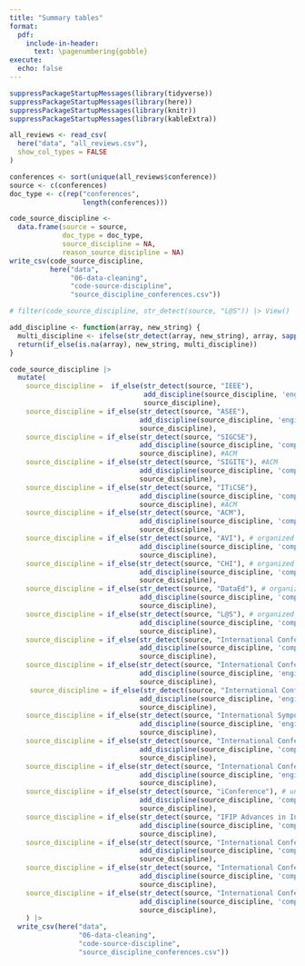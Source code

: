 ```yaml
---
title: "Summary tables"
format: 
  pdf:
    include-in-header: 
      text: \pagenumbering{gobble}
execute:
  echo: false
---
```


```r
suppressPackageStartupMessages(library(tidyverse))
suppressPackageStartupMessages(library(here))
suppressPackageStartupMessages(library(knitr))
suppressPackageStartupMessages(library(kableExtra))
```

```r
all_reviews <- read_csv(
  here("data", "all_reviews.csv"), 
  show_col_types = FALSE
)
```

```r
conferences <- sort(unique(all_reviews$conference))
source <- c(conferences)
doc_type <- c(rep("conferences",
                  length(conferences)))
```

```r
code_source_discipline <- 
  data.frame(source = source,
             doc_type = doc_type,
             source_discipline = NA,
             reason_source_discipline = NA)
write_csv(code_source_discipline, 
          here("data",
               "06-data-cleaning",
               "code-source-discipline",
               "source_discipline_conferences.csv"))
```

```r

# filter(code_source_discipline, str_detect(source, "L@S")) |> View()

add_discipline <- function(array, new_string) {
  multi_discipline <- ifelse(str_detect(array, new_string), array, sapply(array, function(x) paste0(x, "; ", new_string)))
  return(if_else(is.na(array), new_string, multi_discipline))
}

code_source_discipline |> 
  mutate(
    source_discipline =  if_else(str_detect(source, "IEEE"),
                                 add_discipline(source_discipline, 'engineering'),
                                 source_discipline),
    source_discipline = if_else(str_detect(source, "ASEE"),
                                add_discipline(source_discipline, 'engineering'),
                                source_discipline),
    source_discipline = if_else(str_detect(source, "SIGCSE"),
                                add_discipline(source_discipline, 'computer science'),
                                source_discipline), #ACM
    source_discipline = if_else(str_detect(source, "SIGITE"), #ACM
                                add_discipline(source_discipline, 'computer science'),
                                source_discipline),
    source_discipline = if_else(str_detect(source, "ITiCSE"),
                                add_discipline(source_discipline, 'computer science'),
                                source_discipline), #ACM
    source_discipline = if_else(str_detect(source, "ACM"),
                                add_discipline(source_discipline, 'computer science'),
                                source_discipline),
    source_discipline = if_else(str_detect(source, "AVI"), # organized by ACM
                                add_discipline(source_discipline, 'computer science'),
                                source_discipline),
    source_discipline = if_else(str_detect(source, "CHI"), # organized by ACM
                                add_discipline(source_discipline, 'computer science'),
                                source_discipline),
    source_discipline = if_else(str_detect(source, "DataEd"), # organized by ACM
                                add_discipline(source_discipline, 'computer science'),
                                source_discipline),
    source_discipline = if_else(str_detect(source, "L@S"), # organized by ACM
                                add_discipline(source_discipline, 'computer science'),
                                source_discipline),
    source_discipline = if_else(str_detect(source, "International Conference of the Learning Sciences"), # organized by ??
                                add_discipline(source_discipline, 'computer science; education'),
                                source_discipline),
    source_discipline = if_else(str_detect(source, "International Conference on eScience"), # organized by IEEE
                                add_discipline(source_discipline, 'engineering'),
                                source_discipline),
     source_discipline = if_else(str_detect(source, "International Conference on Information Technology Based Higher Education and Training"), # IEEE, IES, and EdSoc provided technical co-sponsorship to nearly all of these conferences
                                add_discipline(source_discipline, 'engineering; education'),
                                source_discipline),
    source_discipline = if_else(str_detect(source, "International Symposium on Symbolic and Numeric Algorithms for Scientific Computing"), # Proceedings are published by IEEE
                                add_discipline(source_discipline, 'engineering'),
                                source_discipline),
    source_discipline = if_else(str_detect(source, "International Conference on Big Data and Education"), # Proceedings are published by ACM
                                add_discipline(source_discipline, 'computer science'),
                                source_discipline),
    source_discipline = if_else(str_detect(source, "International Conference on Information and Education Technology"), # Google calls it IEEE/ICIET 
                                add_discipline(source_discipline, 'engineering'),
                                source_discipline),
    source_discipline = if_else(str_detect(source, "iConference"), # unknown
                                add_discipline(source_discipline, 'computer science; education'),
                                source_discipline),
    source_discipline = if_else(str_detect(source, "IFIP Advances in Information and Communication Technology"), # in the about section, they list computer science topics
                                add_discipline(source_discipline, 'computer science'),
                                source_discipline),
    source_discipline = if_else(str_detect(source, "International Conference on Artificial Intelligence in Education"), # in the about section, they list these fields
                                add_discipline(source_discipline, 'computer science; education; psychology'),
                                source_discipline),
    source_discipline = if_else(str_detect(source, "International Conference on Management of Digital EcoSystems"), # in the about section, they focus on internet of things
                                add_discipline(source_discipline, 'computer science'),
                                source_discipline),
    source_discipline = if_else(str_detect(source, "International Conference on Computational Thinking Education"), # in the about section, they focus on computers in education
                                add_discipline(source_discipline, 'computer science; education'),
                                source_discipline),
    ) |> 
  write_csv(here("data",
                 "06-data-cleaning",
                 "code-source-discipline",
                 "source_discipline_conferences.csv"))
```
